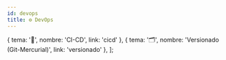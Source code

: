 ```yaml
---
id: devops
title: ⚙️ DevOps
---
```



  { tema: '🚀', nombre: 'CI-CD', link: 'cicd' },
  { tema: '🗂️', nombre: 'Versionado (Git-Mercurial)', link: 'versionado' },
];

<IndiceTable data={data}/>



